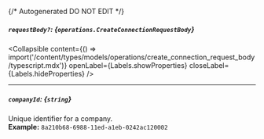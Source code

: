 {/* Autogenerated DO NOT EDIT  */}

##### `requestBody?`: *{`operations.CreateConnectionRequestBody`}*

<Collapsible content={() => import('/content/types/models/operations/create_connection_request_body/typescript.mdx')} openLabel={Labels.showProperties} closeLabel={Labels.hideProperties} />


---
##### `companyId`: *{`string`}*
Unique identifier for a company.
<br/>
**Example:** `8a210b68-6988-11ed-a1eb-0242ac120002`


